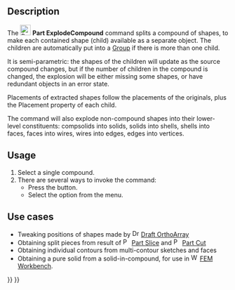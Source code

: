 <languages/>
<translate>

<!--T:9-->
{{Docnav
|[[Part_Compound|Compound]]
|[[Part_CompoundFilter|CompoundFilter]]
|[[Part_Workbench|Part]]
|IconL=Part_Compound.svg
|IconR=Part_CompoundFilter.svg
|IconC=Workbench_Part.svg
}}

<!--T:1-->
{{GuiCommand
|Name=Part ExplodeCompound
|MenuLocation=Part → Compound → Explode compound
|Workbenches=[[Part_Workbench|Part]]
|Version=0.18
|SeeAlso=[[Part_Compound|Part Compound]], [[Draft_Downgrade|Draft Downgrade]]
}}

==Description== <!--T:2--> 

<!--T:3-->
The [[Image:Part_ExplodeCompound.svg|24px]] '''Part ExplodeCompound''' command splits a compound of shapes, to make each contained shape (child) available as a separate object. The children are automatically put into a [[Std_Group|Group]] if there is more than one child.

<!--T:4-->
It is semi-parametric: the shapes of the children will update as the source compound changes, but if the number of children in the compound is changed, the explosion will be either missing some shapes, or have redundant objects in an error state.

<!--T:5-->
Placements of extracted shapes follow the placements of the originals, plus the Placement property of each child.

<!--T:6-->
The command will also explode non-compound shapes into their lower-level constituents: compsolids into solids, solids into shells, shells into faces, faces into wires, wires into edges, edges into vertices.

==Usage== <!--T:13-->

<!--T:14-->
# Select a single compound.
# There are several ways to invoke the command:
#* Press the {{Button|[[Image:Part_ExplodeCompound.svg|16px]] [[Part_ExplodeCompound|Explode compound]]}} button.
#* Select the {{MenuCommand|Part → Compound → [[Image:Part_ExplodeCompound.svg|16px]] Explode compound}} option from the menu.

==Use cases== <!--T:7-->

<!--T:8-->
* Tweaking positions of shapes made by [[Image:Draft_OrthoArray.svg|16px]] [[Draft_OrthoArray|Draft OrthoArray]]
* Obtaining split pieces from result of [[Image:Part_Slice.svg|16px]] [[Part_Slice|Part Slice]] and [[Image:Part_Cut.svg|16px]] [[Part_Cut|Part Cut]]
* Obtaining individual contours from multi-contour sketches and faces
* Obtaining a pure solid from a solid-in-compound, for use in [[Image:Workbench_FEM.svg|16px]] [[FEM_Workbench|FEM Workbench]].


<!--T:10-->
{{Docnav
|[[Part_Compound|Compound]]
|[[Part_CompoundFilter|CompoundFilter]]
|[[Part_Workbench|Part]]
|IconL=Part_Compound.svg
|IconR=Part_CompoundFilter.svg
|IconC=Workbench_Part.svg
}}

</translate>
{{Part Tools navi{{#translation:}}}}
{{Userdocnavi{{#translation:}}}}